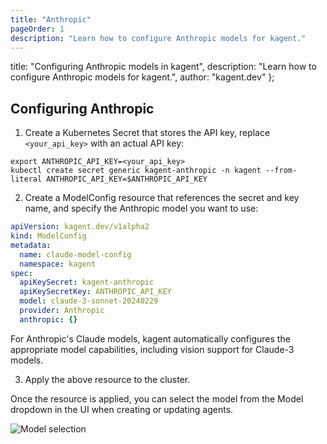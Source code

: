 ```yaml
---
title: "Anthropic"
pageOrder: 1
description: "Learn how to configure Anthropic models for kagent."
---
```


  title: "Configuring Anthropic models in kagent",
  description: "Learn how to configure Anthropic models for kagent.",
  author: "kagent.dev"
};


## Configuring Anthropic

1. Create a Kubernetes Secret that stores the API key, replace `<your_api_key>` with an actual API key:

```shell
export ANTHROPIC_API_KEY=<your_api_key>
kubectl create secret generic kagent-anthropic -n kagent --from-literal ANTHROPIC_API_KEY=$ANTHROPIC_API_KEY
```

2. Create a ModelConfig resource that references the secret and key name, and specify the Anthropic model you want to use:

```yaml
apiVersion: kagent.dev/v1alpha2
kind: ModelConfig
metadata:
  name: claude-model-config
  namespace: kagent
spec:
  apiKeySecret: kagent-anthropic
  apiKeySecretKey: ANTHROPIC_API_KEY
  model: claude-3-sonnet-20240229
  provider: Anthropic
  anthropic: {}
```

For Anthropic's Claude models, kagent automatically configures the appropriate model capabilities, including vision support for Claude-3 models.

3. Apply the above resource to the cluster.

Once the resource is applied, you can select the model from the Model dropdown in the UI when creating or updating agents.

![Model selection](/images/modelselection.png "kagent model selection dropdown")

